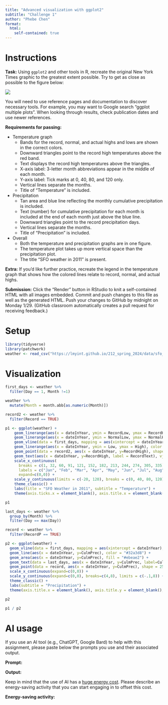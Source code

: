 ```yaml
---
title: "Advanced visualization with ggplot2"
subtitle: "Challenge 1"
author: "Phebe Chen"
format: 
  html:
    self-contained: true
---
```


# Instructions

**Task:** Using `ggplot2` and other tools in R, recreate the original New York Times graphic to the greatest extent possible. Try to get as close as possible to the figure below:

![](https://lmyint.github.io/212_spring_2024/images/hw1_goal.png){width=600, fig-align="center"}

You will need to use reference pages and documentation to discover necessary tools. For example, you may want to Google search "ggplot multiple plots". When looking through results, check publication dates and use newer references.

**Requirements for passing:**

- Temperature graph
    - Bands for the record, normal, and actual highs and lows are shown in the correct colors.
    - Downward triangles point to the record high temperatures above the red band.
    - Text displays the record high temperatures above the triangles.
    - X-axis label: 3-letter month abbreviations appear in the middle of each month.
    - Y-axis label: Tick marks at 0, 40, 80, and 120 only.
    - Vertical lines separate the months.
    - Title of "Temperature" is included.
- Precipitation
    - Tan area and blue line reflecting the monthly cumulative precipitation is included.
    - Text (number) for cumulative precipitation for each month is included at the end of each month just above the blue line.
    - Downward triangles point to the record precipitation days.
    - Vertical lines separate the months.
    - Title of "Precipitation" is included.
- Overall
    - Both the temperature and precipitation graphs are in one figure.
    - The temperature plot takes up more vertical space than the precipitation plot.
    - The title "SFO weather in 2011" is present.

**Extra:** If you'd like further practice, recreate the legend in the temperature graph that shows how the colored lines relate to record, normal, and actual highs.

**Submission:** Click the "Render" button in RStudio to knit a self-contained HTML with all images embedded. Commit and push changes to this file as well as the generated HTML. Push your changes to GitHub by midnight on Monday 1/29. (GitHub classroom automatically creates a pull request for receiving feedback.)



# Setup

```r
library(tidyverse)
library(patchwork)
weather <- read_csv("https://lmyint.github.io/212_spring_2024/data/sfo_weather.csv")
```



# Visualization

```r
first_days <- weather %>% 
  filter(Day == 1, Month !=1)

weather %>% 
  mutate(Month = month.abb[as.numeric(Month)])

record2 <- weather %>% 
  filter(Record == TRUE)

p1 <- ggplot(weather) +
    geom_linerange(aes(x = dateInYear, ymin = RecordLow, ymax = RecordHigh), color = "#ECEBE3", linewidth = 1.5) +
    geom_linerange(aes(x = dateInYear, ymin = NormalLow, ymax = NormalHigh), color = "#C8B8BA", linewidth = 1.5) +
    geom_vline(data = first_days, mapping = aes(xintercept = dateInYear), lty = "dotted", color = "lightgray") +
    geom_linerange(aes(x = dateInYear, ymin = Low, ymax = High), color = "#A90248", linewidth = 1.5) +
    geom_point(data = record2, aes(x = dateInYear, y=RecordHigh), shape = 25, fill = "black") +
    geom_text(aes(x = dateInYear, y=RecordHigh, label = RecordText), vjust = -2, size = 2) +
    scale_x_continuous(
      breaks = c(1, 32, 60, 91, 121, 152, 182, 213, 244, 274, 305, 335),
      labels = c("Jan", "Feb", "Mar", "Apr", "May", "Jun", "Jul", "Aug", "Sep", "Oct", "Nov", "Dec"),
      expand=c(0,0)) +
    scale_y_continuous(limits = c(-20, 120), breaks = c(0, 40, 80, 120)) +
    theme_classic() +
    labs(title = "SFO Weather in 2011", subtitle = "Temperature") +
    theme(axis.ticks.x = element_blank(), axis.title.x = element_blank(), axis.title.y = element_blank(), axis.text.x = element_text(hjust = -.6), plot.title = element_text(hjust = .5, size = 8), plot.subtitle = element_text(face = "bold"), axis.line.x = element_blank())

p1
```

```r
last_days <- weather %>% 
  group_by(Month) %>%
  filter(Day == max(Day)) 

record <- weather %>% 
  filter(RecordP == TRUE)

p2 <- ggplot(weather) + 
  geom_vline(data = first_days, mapping = aes(xintercept = dateInYear), color = "lightgray") +
  geom_line(aes(x = dateInYear, y=CulmPrec), color = "#32a3d8") + 
  geom_area(aes(x = dateInYear, y=CulmPrec), fill = "#ebeae2") +
  geom_text(data = last_days, aes(x = dateInYear, y=CulmPrec, label=CulmPrec), size = 2.5, vjust = -0.1) +
  geom_point(data = record, aes(x = dateInYear, y=CulmPrec), shape = 25, fill = "black") +
  scale_x_continuous(expand=c(0,0)) + 
  scale_y_continuous(expand=c(0,0), breaks=c(4,8), limits = c(-.1,8)) +
  theme_classic() + 
  labs(subtitle = "Precipitation") +
  theme(axis.title.x = element_blank(), axis.title.y = element_blank(), plot.subtitle = element_text(face = "bold"), axis.text.x = element_blank(), axis.ticks.x = element_blank(), axis.line.x = element_blank())

p2
```

```r
p1 / p2
```

# AI usage

If you use an AI tool (e.g., ChatGPT, Google Bard) to help with this assignment, please paste below the prompts you use and their associated output.

**Prompt:**

**Output:**

Keep in mind that the use of AI has a [huge energy cost](https://lmyint.github.io/212_spring_2024/syllabus.html#artificial-intelligence-ai-use). Please describe an energy-saving activity that you can start engaging in to offset this cost.

**Energy-saving activity:** 
